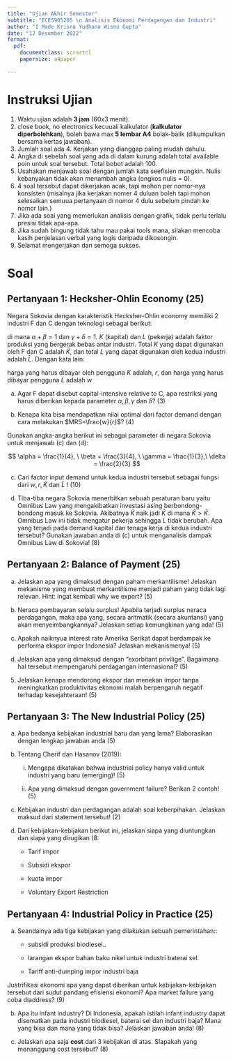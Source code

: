 ```yaml
---
title: "Ujian Akhir Semester"
subtitle: "ECES905205 \n Analisis Ekonomi Perdagangan dan Industri"
author: "I Made Krisna Yudhana Wisnu Gupta"
date: "12 Desember 2022"
format:
  pdf:
    documentclass: scrartcl
    papersize: a4paper

---
```


```{=tex}
\begin{center}
\rule{5.9in}{0.5pt}
\end{center}
```
# Instruksi Ujian

1. Waktu ujian adalah **3 jam** (60x3 menit).
1. close book, no electronics kecuuali kalkulator (**kalkulator diperbolehkan**), boleh bawa max **5 lembar A4** bolak-balik (dikumpulkan bersama kertas jawaban).
1. Jumlah soal ada 4. Kerjakan yang dianggap paling mudah dahulu.
1. Angka di sebelah soal yang ada di dalam kurung adalah total available poin untuk soal tersebut. Total bobot adalah 100.
1. Usahakan menjawab soal dengan jumlah kata seefisien mungkin. Nulis kebanyakan tidak akan menambah angka (ongkos nulis = 0).
1. 4 soal tersebut dapat dikerjakan acak, tapi mohon per nomor-nya konsisten (misalnya jika kerjakan nomer 4 duluan boleh tapi mohon selesaikan semuua pertanyaan di nomor 4 dulu sebelum pindah ke nomor lain.)
1. Jika ada soal yang memerlukan analisis dengan grafik, tidak perlu terlalu presisi tidak apa-apa.
1. Jika sudah bingung tidak tahu mau pakai tools mana, silakan mencoba kasih penjelasan verbal yang logis daripada dikosongin.
1. Selamat mengerjakan dan semoga sukses.

# Soal

## Pertanyaan 1: Hecksher-Ohlin Economy (25)

Negara Sokovia dengan karakteristik Hecksher-Ohlin economy memiliki 2 industri F dan C dengan teknologi sebagai berikut:
```{=tex}
\begin{align*}
F=K^{\alpha}L^{\beta} \\
C=K^{\gamma}L^{\delta}
\end{align*}
```

di mana $\alpha+\beta=1$ dan $\gamma+\delta=1$. $K$ (kapital) dan $L$ (pekerja) adalah faktor produksi yang bergerak bebas antar industri. Total $K$ yang dapat digunakan oleh F dan C adalah $\bar{K}$, dan total $L$ yang dapat digunakan oleh kedua industri adalah $\bar{L}$. Dengan kata lain:
```{=tex}
\begin{align*}
K_F+K_C&=\bar{K} \\
L_F+L_C&=\bar{L}
\end{align*}
```
harga yang harus dibayar oleh pengguna $K$ adalah, $r$, dan harga yang harus dibayar pengguna $L$ adalah $w$

a. Agar F dapat disebut capital-intensive relative to C, apa restriksi yang harus diberikan kepada parameter $\alpha, \beta, \gamma \ \text{dan} \ \delta$? (3)

b. Kenapa kita bisa mendapatkan nilai optimal dari factor demand dengan cara melakukan $MRS=\frac{w}{r}$? (4)

Gunakan angka-angka berikut ini sebagai parameter di negara Sokovia untuk menjawab (c) dan (d):

$$
\alpha = \frac{1}{4}, \ 
\beta = \frac{3}{4}, \
\gamma = \frac{1}{3},\
\delta = \frac{2}{3}
$$

c. Cari factor input demand untuk kedua industri tersebut sebagai fungsi dari $w,r,\bar{K} \ \text{dan} \ \bar{L}$ ! (10)

d. Tiba-tiba negara Sokovia menerbitkan sebuah peraturan baru yaitu Omnibus Law yang mengakibatkan investasi asing berbondong-bondong masuk ke Sokovia. Akibatnya $\bar{K}$ naik jadi $\hat{K}$ di mana $\hat{K}>\bar{K}$. Omnibus Law ini tidak mengatur pekerja sehingga $L$ tidak berubah. Apa yang terjadi pada demand kapital dan tenaga kerja di kedua industri tersebut? Gunakan jawaban anda di (c) untuk menganalisis dampak Omnibus Law di Sokovia! (8)


## Pertanyaan 2: Balance of Payment (25)

a. Jelaskan apa yang dimaksud dengan paham merkantilisme! Jelaskan mekanisme yang membuat merkantilisme menjadi paham yang tidak lagi relevan. Hint: ingat kembali why we export? (5)

b. Neraca pembayaran selalu surplus! Apabila terjadi surplus neraca perdagangan, maka apa yang, secara aritmatik (secara akuntansi) yang akan menyeimbangkannya? Jelaskan setiap kemungkinan yang ada! (5)

c. Apakah naiknyua interest rate Amerika Serikat dapat berdampak ke performa ekspor impor Indonesia? Jelaskan mekanismenya! (5)

d. Jelaskan apa yang dimaksud dengan "exorbitant privilige". Bagaimana hal tersebut mempengaruhi perdagangan internasional? (5)

5. Jelaskan kenapa mendorong ekspor dan menekan impor tanpa meningkatkan produktivitas ekonomi malah berpengaruh negatif terhadap kesejahteraan! (5)

## Pertanyaan 3: The New Industrial Policy (25)

a. Apa bedanya kebijakan industrial baru dan yang lama? Elaborasikan dengan lengkap jawaban anda (5)

b. Tentang Cherif dan Hasanov (2019):

    i. Mengapa dikatakan bahwa industrial policy hanya valid untuk industri yang baru (emerging)! (5)

    ii. Apa yang dimaksud dengan government failure? Berikan 2 contoh! (5)

c. Kebijakan industri dan perdagangan adalah soal keberpihakan. Jelaskan maksud dari statement tersebut! (2)

d. Dari kebijakan-kebijakan berikut ini, jelaskan siapa yang diuntungkan dan siapa yang dirugikan (8:

    - Tarif impor
    
    - Subsidi ekspor
    
    - kuota impor
    
    - Voluntary Export Restriction
    


## Pertanyaan 4: Industrial Policy in Practice (25)

a. Seandainya ada tiga kebijakan yang dilakukan sebuah pemerintahan::

    - subsidi produksi biodiesel..
    
    - larangan ekspor bahan baku nikel untuk industri baterai sel.
    
    - Tariff anti-dumping impor industri baja

Justrifikasi ekonomi apa yang dapat diberikan untuk kebijakan-kebijakan tersebut dari sudut pandang efisiensi ekonomi? Apa market failure yang coba diaddress? (9)

b. Apa itu infant industry? Di Indonesia, apakah istilah infant industry dapat disematkan pada industri biodiesel, baterai sel dan industri baja? Mana yang bisa dan mana yang tidak bisa? Jelaskan jawaban anda! (8)

c. Jelaskan apa saja **cost** dari 3 kebijakan di atas. SIapakah yang menanggung cost tersebut? (8)
    
    